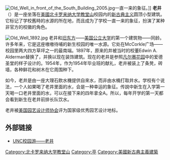 {{otheruses|老井}}
[[File:Old_Well_in_front_of_the_South_Building_2005.jpg|thumb]]一直一来的象征。]]
'''老井'''（{{lang-en|Old Well}}）是一座坐落在[[美國|美國]][[北卡罗来纳大学教堂山|北卡罗来纳大学教堂山]]校园内的[[新古典主义|新古典主义]]圆顶小型建筑。它标记了学校舊時的水源的所在地，而且成为了学校一直一来的象征，扮演了某种非官方的校徽的角色。

[[File:Old_Well_1892.jpg|thumb]]
老井和[[旧东方|旧东方]]——[[美国|美国]][[公立大学|公立大学]]的第一个建筑物——同龄。许多年来，它是这座嗷嗷待哺的新生校园的唯一水源。它处在McCorkle广场——校园里两大四方草坪之一的最南端。1897年，原来的井被当时的校董Edwin A. Alderman替换了，并换以现在装饰建筑。现在的老井是参照[[凡尔赛花园|凡尔赛花园]]中的爱德圣堂的样子设计的。1954年，作为1954年毕业班的献礼，老井被装上了条凳，砖墙，各种鲜花和树木在它周围种下。

如今，老井是由一座大理石飲水機提供自來水，而非由水桶打取井水。学校有个说法，一个人如果喝了老井里面的水，会是一种幸运的象征。传說中新生在入学第一天喝一口老井里面的水，可以在接下来的四年拿全A。所以，每年开学的第一天都会看到新生在老井前排长队饮水。

老井被[[美国园艺设计师协会|美国园艺设计师协会]]评为国家级优秀园艺设计地标。

== 外部链接 ==
*[http://www.unc.edu/tour/LEVEL_2/well.htm UNC校园游——老井] {{Wayback|url=http://www.unc.edu/tour/LEVEL_2/well.htm |date=20130213084301 }}

{{北卡罗来纳大学教堂山分校}}

[[Category:北卡罗来纳大学教堂山|Category:北卡罗来纳大学教堂山]]
[[Category:亭|Category:亭]]
[[Category:美國新古典主義建築|Category:美國新古典主義建築]]